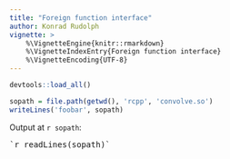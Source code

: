 ```yaml
---
title: "Foreign function interface"
author: Konrad Rudolph
vignette: >
    %\VignetteEngine{knitr::rmarkdown}
    %\VignetteIndexEntry{Foreign function interface}
    %\VignetteEncoding{UTF-8}
---
```

```r
devtools::load_all()

sopath = file.path(getwd(), 'rcpp', 'convolve.so')
writeLines('foobar', sopath)
```

Output at `r sopath`:

<pre>`r readLines(sopath)`</pre>
